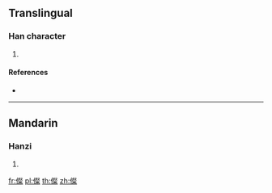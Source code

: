 ==Translingual==

===Han character===
{{Han char|rn=9|rad=人|as=13|sn=15|four=|canj=OYED|ids=⿰亻粲}}

# {{defn|Han|sort=人13}}

====References====
* {{Han ref|kx=0119.231|hdz=10224.101|uh=510F|ud=20751}}

----

==Mandarin==

===Hanzi===
{{cmn-hanzi|pin=[[can]]|wg=ts'an}}

# {{defn|lang=cmn|sort=人13}}

[[fr:儏]]
[[pl:儏]]
[[th:儏]]
[[zh:儏]]